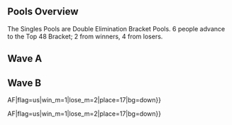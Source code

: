 {{DISPLAYTITLE:Smash Valley V: ''Melee'' Singles Pools}}{{Tabs static
|name1=Overview
|link1=Smash Valley/V/Melee
|name2=Singles Pools
|link2=Smash Valley/V/Melee/Singles Pools
|name3=Singles Bracket
|link3=Smash Valley/V/Melee/Singles Bracket
|name4=Doubles Bracket
|link4=Smash Valley/V/Melee/Doubles Bracket
|This=2
}}
==Pools Overview==
The Singles Pools are Double Elimination Bracket Pools. 6 people advance to the Top 48 Bracket; 2 from winners, 4 from losers.
==Wave A==
{{Box|start|padding=2em}}
{{HiddenSort|===A1===}}
{{GroupTableStart |[[Smash_Valley/V/Melee/Singles_Pools/A1|Bracket A1]]|width=250px}}
{{GroupTableSlot|Zain|flag=us|win_m=4|lose_m=0|place=1|bg=up|go={{advance|Smash_Valley/V/Melee/Singles_Bracket#Winners_Bracket}}}}
{{GroupTableSlot|Swedish Delight|flag=us|win_m=4|lose_m=0|place=1|bg=up|go={{advance|Smash_Valley/V/Melee/Singles_Bracket#Winners_Bracket}}}}
{{GroupTableSlot|MWL|flag=us|win_m=4|lose_m=1|place=3|bg=stay|go={{advance|Smash_Valley/V/Melee/Singles_Bracket#Losers_Bracket}}}}
{{GroupTableSlot|ctrlaltdefeat|flag=us|win_m=4|lose_m=1|place=3|bg=stay|go={{advance|Smash_Valley/V/Melee/Singles_Bracket#Losers_Bracket}}}}
{{GroupTableSlot|Taki|flag=us|win_m=3|lose_m=1|place=3|bg=stay|go={{advance|Smash_Valley/V/Melee/Singles_Bracket#Losers_Bracket}}}}
{{GroupTableSlot|hat|flag=us|win_m=3|lose_m=1|place=3|bg=stay|go={{advance|Smash_Valley/V/Melee/Singles_Bracket#Losers_Bracket}}}}
{{GroupTableSlot|Sheep|flag=us|win_m=4|lose_m=2|place=7|bg=down}}
{{GroupTableSlot|r0cket_wizard|flag=us|win_m=3|lose_m=2|place=7|bg=down}}
{{GroupTableSlot|Beanwolf|flag=us|win_m=3|lose_m=2|place=9|bg=down}}
{{GroupTableSlot|Holiday|flag=us|win_m=3|lose_m=2|place=9|bg=down}}
{{GroupTableSlot|Prynne|flag=us|win_m=3|lose_m=2|place=9|bg=down}}
{{GroupTableSlot|Umbra|flag=us|win_m=2|lose_m=2|place=9|bg=down}}
{{GroupTableSlot|surf's up. hail satan.|flag=us|win_m=2|lose_m=2|place=13|bg=down}}
{{GroupTableSlot|SABORx|flag=us|win_m=2|lose_m=2|place=13|bg=down}}
{{GroupTableSlot|hardp0int|flag=us|win_m=2|lose_m=2|place=13|bg=down}}
{{GroupTableSlot|NotMattG|flag=us|win_m=2|lose_m=2|place=13|bg=down}}
{{GroupTableSlot|Khryke|flag=us|win_m=1|lose_m=2|place=17|bg=down}}
{{GroupTableSlot|Jab|flag=us|win_m=1|lose_m=2|place=17|bg=down}}
{{GroupTableSlot|Luft|flag=us|win_m=1|lose_m=2|place=17|bg=down}}
{{GroupTableSlot|Dusty|flag=us|win_m=1|lose_m=2|place=17|bg=down}}
{{GroupTableSlot|static|flag=us|win_m=1|lose_m=2|place=17|bg=down}}
{{GroupTableSlot|zombigiraffe|flag=us|win_m=1|lose_m=2|place=17|bg=down}}
{{GroupTableSlot|Thrillhouse|flag=us|win_m=1|lose_m=2|place=17|bg=down}}
{{GroupTableSlot|Jed|flag=us|win_m=1|lose_m=2|place=17|bg=down}}
{{GroupTableSlot|Gmar|flag=us|win_m=0|lose_m=2|place=25|bg=down}}
{{GroupTableSlot|Ketchup Lube|flag=us|win_m=0|lose_m=2|place=25|bg=down}}
{{GroupTableSlot|nevets|flag=us|win_m=0|lose_m=2|place=25|bg=down}}
{{GroupTableSlot|Hands Like Feet|flag=us|win_m=0|lose_m=2|place=25|bg=down}}
{{GroupTableSlot|Schwety|flag=us|win_m=0|lose_m=2|place=25|bg=down}}
{{GroupTableSlot|Tropopolis|flag=us|win_m=0|lose_m=2|place=25|bg=down}}
{{GroupTableSlot|MikeG|flag=us|win_m=0|lose_m=2|place=25|bg=down}}
{{GroupTableSlot|Wafl|flag=us|win_m=0|lose_m=2|place=25|bg=down}}
{{GroupTableEnd}}
{{Box|break|padding=2em}}

{{HiddenSort|===A2===}}
{{GroupTableStart |[[Smash_Valley/V/Melee/Singles_Pools/A2|Bracket A2]]|width=250px}}
{{GroupTableSlot|Duck|flag=us|win_m=4|lose_m=0|place=1|bg=up|go={{advance|Smash_Valley/V/Melee/Singles_Bracket#Winners_Bracket}}}}
{{GroupTableSlot|Bones|flag=us|win_m=4|lose_m=0|place=1|bg=up|go={{advance|Smash_Valley/V/Melee/Singles_Bracket#Winners_Bracket}}}}
{{GroupTableSlot|Liberace|flag=us|win_m=4|lose_m=1|place=3|bg=stay|go={{advance|Smash_Valley/V/Melee/Singles_Bracket#Losers_Bracket}}}}
{{GroupTableSlot|Battery|flag=us|win_m=4|lose_m=1|place=3|bg=stay|go={{advance|Smash_Valley/V/Melee/Singles_Bracket#Losers_Bracket}}}}
{{GroupTableSlot|iBDW|flag=us|win_m=3|lose_m=1|place=3|bg=stay|go={{advance|Smash_Valley/V/Melee/Singles_Bracket#Losers_Bracket}}}}
{{GroupTableSlot|FendrickLamar|flag=us|win_m=3|lose_m=1|place=3|bg=stay|go={{advance|Smash_Valley/V/Melee/Singles_Bracket#Losers_Bracket}}}}
{{GroupTableSlot|uboa|flag=us|win_m=4|lose_m=2|place=7|bg=down}}
{{GroupTableSlot|a-on|flag=us|win_m=3|lose_m=2|place=7|bg=down}}
{{GroupTableSlot|WUMPUS|flag=us|win_m=3|lose_m=2|place=9|bg=down}}
{{GroupTableSlot|Fankriss|flag=us|win_m=3|lose_m=2|place=9|bg=down}}
{{GroupTableSlot|Greg Glaze|flag=us|win_m=3|lose_m=2|place=9|bg=down}}
{{GroupTableSlot|Ron Paul|flag=us|win_m=2|lose_m=2|place=9|bg=down}}
{{GroupTableSlot|Kit|flag=us|win_m=2|lose_m=2|place=13|bg=down}}
{{GroupTableSlot|Freky|flag=us|win_m=2|lose_m=2|place=13|bg=down}}
{{GroupTableSlot|Xanmor|flag=us|win_m=2|lose_m=2|place=13|bg=down}}
{{GroupTableSlot|Ragnite|flag=us|win_m=2|lose_m=2|place=13|bg=down}}
{{GroupTableSlot|Vdub|flag=us|win_m=1|lose_m=2|place=17|bg=down}}
{{GroupTableSlot|Charlie Brown|flag=us|win_m=1|lose_m=2|place=17|bg=down}}
{{GroupTableSlot|CWNR|flag=us|win_m=1|lose_m=2|place=17|bg=down}}
{{GroupTableSlot|RnG|flag=us|win_m=1|lose_m=2|place=17|bg=down}}
{{GroupTableSlot|Darth Borth|flag=us|win_m=1|lose_m=2|place=17|bg=down}}
{{GroupTableSlot|JustMatt|flag=us|win_m=1|lose_m=2|place=17|bg=down}}
{{GroupTableSlot|J-Gamo|flag=us|win_m=1|lose_m=2|place=17|bg=down}}
{{GroupTableSlot|BPH|flag=us|win_m=1|lose_m=2|place=17|bg=down}}
{{GroupTableSlot|Grim|flag=us|win_m=0|lose_m=2|place=25|bg=down}}
{{GroupTableSlot|Phineas|flag=us|win_m=0|lose_m=2|place=25|bg=down}}
{{GroupTableSlot|Nursey|flag=us|win_m=0|lose_m=2|place=25|bg=down}}
{{GroupTableSlot|FlamingDude69|flag=us|win_m=0|lose_m=2|place=25|bg=down}}
{{GroupTableSlot|Kevnardo|flag=us|win_m=0|lose_m=2|place=25|bg=down}}
{{GroupTableSlot|Appleseed|flag=us|win_m=0|lose_m=2|place=25|bg=down}}
{{GroupTableSlot|Manjo|flag=us|win_m=0|lose_m=2|place=25|bg=down}}
{{GroupTableSlot|Sunshine|flag=us|win_m=0|lose_m=2|place=25|bg=down}}
{{GroupTableEnd}}
{{Box|break|padding=2em}}

{{HiddenSort|===A3===}}
{{GroupTableStart |[[Smash_Valley/V/Melee/Singles_Pools/A3|Bracket A3]]|width=250px}}
{{GroupTableSlot|Ginger|flag=us|win_m=4|lose_m=0|place=1|bg=up|go={{advance|Smash_Valley/V/Melee/Singles_Bracket#Winners_Bracket}}}}
{{GroupTableSlot|Lucky|flag=us|win_m=3|lose_m=0|place=1|bg=up|go={{advance|Smash_Valley/V/Melee/Singles_Bracket#Winners_Bracket}}}}
{{GroupTableSlot|JKJ|flag=us|win_m=4|lose_m=1|place=3|bg=stay|go={{advance|Smash_Valley/V/Melee/Singles_Bracket#Losers_Bracket}}}}
{{GroupTableSlot|Atomsk|flag=us|win_m=4|lose_m=1|place=3|bg=stay|go={{advance|Smash_Valley/V/Melee/Singles_Bracket#Losers_Bracket}}}}
{{GroupTableSlot|Jerry|flag=us|win_m=3|lose_m=1|place=3|bg=stay|go={{advance|Smash_Valley/V/Melee/Singles_Bracket#Losers_Bracket}}}}
{{GroupTableSlot|Vincessant|flag=us|win_m=3|lose_m=1|place=3|bg=stay|go={{advance|Smash_Valley/V/Melee/Singles_Bracket#Losers_Bracket}}}}
{{GroupTableSlot|Rose|flag=us|win_m=4|lose_m=2|place=7|bg=down}}
{{GroupTableSlot|Wassabi|flag=us|win_m=3|lose_m=2|place=7|bg=down}}
{{GroupTableSlot|Nagy|flag=us|win_m=3|lose_m=2|place=9|bg=down}}
{{GroupTableSlot|StoneRocks|flag=us|win_m=3|lose_m=2|place=9|bg=down}}
{{GroupTableSlot|Jonny "Gumball" Gamble|flag=us|win_m=3|lose_m=2|place=9|bg=down}}
{{GroupTableSlot|Sp1nda|flag=us|win_m=2|lose_m=2|place=9|bg=down}}
{{GroupTableSlot|SQ|flag=us|win_m=2|lose_m=2|place=13|bg=down}}
{{GroupTableSlot|Dubs|flag=us|win_m=2|lose_m=2|place=13|bg=down}}
{{GroupTableSlot|Tim|flag=us|win_m=2|lose_m=2|place=13|bg=down}}
{{GroupTableSlot|Habilecho|flag=us|win_m=2|lose_m=2|place=13|bg=down}}
{{GroupTableSlot|Odyssey|flag=us|win_m=1|lose_m=2|place=17|bg=down}}
{{GroupTableSlot|Pingo|flag=us|win_m=1|lose_m=2|place=17|bg=down}}
{{GroupTableSlot|Hoborg|flag=us|win_m=1|lose_m=2|place=17|bg=down}}
{{GroupTableSlot|Parm|flag=us|win_m=1|lose_m=2|place=17|bg=down}}
{{GroupTableSlot|Oven Mitt|flag=us|win_m=1|lose_m=2|place=17|bg=down}}
{{GroupTableSlot|Danny T|flag=us|win_m=1|lose_m=2|place=17|bg=down}}
{{GroupTableSlot|Zalephyrix|flag=us|win_m=1|lose_m=2|place=17|bg=down}}
{{GroupTableSlot|Fabio|flag=us|win_m=0|lose_m=2|place=17|bg=down}}
{{GroupTableSlot|Master Sergeon|flag=us|win_m=0|lose_m=2|place=25|bg=down}}
{{GroupTableSlot|Obi-Wan Pierogi|flag=us|win_m=0|lose_m=2|place=25|bg=down}}
{{GroupTableSlot|Tri|flag=us|win_m=0|lose_m=2|place=25|bg=down}}
{{GroupTableSlot|Mugs|flag=us|win_m=0|lose_m=2|place=25|bg=down}}
{{GroupTableSlot|Xtian TheFonz|flag=us|win_m=0|lose_m=2|place=25|bg=down}}
{{GroupTableSlot|ParQua|flag=us|win_m=0|lose_m=2|place=25|bg=down}}
{{GroupTableSlot|GrizzlyLongCut|flag=us|win_m=0|lose_m=2|place=25|bg=down}}
{{GroupTableEnd}}
{{Box|break|padding=2em}}

{{HiddenSort|===A4===}}
{{GroupTableStart |[[Smash_Valley/V/Melee/Singles_Pools/A4|Bracket A4]]|width=250px}}
{{GroupTableSlot|Mr. F|flag=us|win_m=4|lose_m=0|place=1|bg=up|go={{advance|Smash_Valley/V/Melee/Singles_Bracket#Winners_Bracket}}}}
{{GroupTableSlot|Colbol|flag=us|win_m=3|lose_m=0|place=1|bg=up|go={{advance|Smash_Valley/V/Melee/Singles_Bracket#Winners_Bracket}}}}
{{GroupTableSlot|Figment|flag=us|win_m=4|lose_m=1|place=3|bg=stay|go={{advance|Smash_Valley/V/Melee/Singles_Bracket#Losers_Bracket}}}}
{{GroupTableSlot|Schref|flag=us|win_m=4|lose_m=1|place=3|bg=stay|go={{advance|Smash_Valley/V/Melee/Singles_Bracket#Losers_Bracket}}}}
{{GroupTableSlot|Stango|flag=us|win_m=3|lose_m=1|place=3|bg=stay|go={{advance|Smash_Valley/V/Melee/Singles_Bracket#Losers_Bracket}}}}
{{GroupTableSlot|Cob|flag=us|win_m=3|lose_m=1|place=3|bg=stay|go={{advance|Smash_Valley/V/Melee/Singles_Bracket#Losers_Bracket}}}}
{{GroupTableSlot|AmDrew|flag=us|win_m=4|lose_m=2|place=7|bg=down}}
{{GroupTableSlot|Kofi|flag=us|win_m=4|lose_m=2|place=7|bg=down}}
{{GroupTableSlot|Digital Cannon|flag=us|win_m=3|lose_m=2|place=9|bg=down}}
{{GroupTableSlot|Pop|flag=us|win_m=3|lose_m=2|place=9|bg=down}}
{{GroupTableSlot|HRCtypo|flag=us|win_m=2|lose_m=2|place=9|bg=down}}
{{GroupTableSlot|Enpai|flag=us|win_m=2|lose_m=2|place=9|bg=down}}
{{GroupTableSlot|Crawshaw|flag=us|win_m=2|lose_m=2|place=13|bg=down}}
{{GroupTableSlot|Mayo|flag=us|win_m=2|lose_m=2|place=13|bg=down}}
{{GroupTableSlot|Shiprekt|flag=|win_m=2|lose_m=2|place=13|bg=down}}
{{GroupTableSlot|Trippin' Dots|flag=us|win_m=1|lose_m=2|place=13|bg=down}}
{{GroupTableSlot|Fishstix|flag=us|win_m=1|lose_m=2|place=17|bg=down}}
{{GroupTableSlot|Happy|flag=us|win_m=1|lose_m=2|place=17|bg=down}}
{{GroupTableSlot|Keanu|flag=us|win_m=1|lose_m=2|place=17|bg=down}}
{{GroupTableSlot|Yojo|flag=us|win_m=1|lose_m=2|place=17|bg=down}}
{{GroupTableSlot|loub|flag=us|win_m=1|lose_m=2|place=17|bg=down}}
{{GroupTableSlot|Wheels|flag=us|win_m=1|lose_m=2|place=17|bg=down}}
{{GroupTableSlot|Dimmer|flag=us|win_m=1|lose_m=2|place=17|bg=down}}
{{GroupTableSlot|Mudshark|flag=us|win_m=1|lose_m=2|place=17|bg=down}}
{{GroupTableSlot|Toast|flag=us|win_m=0|lose_m=2|place=25|bg=down}}
{{GroupTableSlot|Yak|flag=us|win_m=0|lose_m=2|place=25|bg=down}}
{{GroupTableSlot|Hooligan|flag=us|win_m=0|lose_m=2|place=25|bg=down}}
{{GroupTableSlot|TheSlyFox|flag=us|win_m=0|lose_m=2|place=25|bg=down}}
{{GroupTableSlot|ScrubbyMac|flag=us|win_m=0|lose_m=2|place=25|bg=down}}
{{GroupTableSlot|Frog|flag=us|win_m=0|lose_m=2|place=25|bg=down}}
{{GroupTableSlot|Elu|flag=us|win_m=0|lose_m=2|place=25|bg=down}}
{{GroupTableEnd}}
{{Box|end}}

==Wave B==
{{Box|start|padding=2em}}
{{HiddenSort|===B1===}}
{{GroupTableStart |[[Smash_Valley/V/Melee/Singles_Pools/B1|Bracket B1]]|width=250px}}
{{GroupTableSlot|Captain Smuckers|flag=us|win_m=4|lose_m=0|place=1|bg=up|go={{advance|Smash_Valley/V/Melee/Singles_Bracket#Winners_Bracket}}}}
{{GroupTableSlot|MikeHaze|flag=us|win_m=3|lose_m=0|place=1|bg=up|go={{advance|Smash_Valley/V/Melee/Singles_Bracket#Winners_Bracket}}}}
{{GroupTableSlot|WiLD|flag=us|win_m=5|lose_m=1|place=3|bg=stay|go={{advance|Smash_Valley/V/Melee/Singles_Bracket#Losers_Bracket}}}}
{{GroupTableSlot|Wenbobular|flag=us|win_m=4|lose_m=1|place=3|bg=stay|go={{advance|Smash_Valley/V/Melee/Singles_Bracket#Losers_Bracket}}}}
{{GroupTableSlot|Naka|flag=us|win_m=3|lose_m=1|place=3|bg=stay|go={{advance|Smash_Valley/V/Melee/Singles_Bracket#Losers_Bracket}}}}
{{GroupTableSlot|TheRealThing|flag=us|win_m=3|lose_m=1|place=3|bg=stay|go={{advance|Smash_Valley/V/Melee/Singles_Bracket#Losers_Bracket}}}}
{{GroupTableSlot|Nimbus|flag=us|win_m=4|lose_m=2|place=7|bg=down}}
{{GroupTableSlot|Chum|flag=us|win_m=3|lose_m=2|place=7|bg=down}}
{{GroupTableSlot|Abel|flag=us|win_m=3|lose_m=2|place=9|bg=down}}
{{GroupTableSlot|Sapoc|flag=us|win_m=3|lose_m=2|place=9|bg=down}}
{{GroupTableSlot|Souperfolder|flag=us|win_m=2|lose_m=2|place=9|bg=down}}
{{GroupTableSlot|BigWenz|flag=us|win_m=2|lose_m=2|place=9|bg=down}}
{{GroupTableSlot|Bambi|flag=us|win_m=2|lose_m=2|place=13|bg=down}}
{{GroupTableSlot|SonofaShepherd|flag=us|win_m=2|lose_m=2|place=13|bg=down}}
{{GroupTableSlot|Treeze|flag=us|win_m=2|lose_m=2|place=13|bg=down}}
{{GroupTableSlot|2Framez|flag=us|win_m=2|lose_m=2|place=13|bg=down}}
{{GroupTableSlot|Brooke|flag=us|win_m=1|lose_m=2|place=17|bg=down}}
{{GroupTableSlot|Boy|flag=us|win_m=1|lose_m=2|place=17|bg=down}}
{{GroupTableSlot|Pinch|flag=us|win_m=1|lose_m=2|place=17|bg=down}}
{{GroupTableSlot|Krispy|flag=us|win_m=1|lose_m=2|place=17|bg=down}}
{{GroupTableSlot|Axis|flag=us|win_m=1|lose_m=2|place=17|bg=down}}
{{GroupTableSlot|Ubermensch|flag=us|win_m=1|lose_m=2|place=17|bg=down}}
{{GroupTableSlot|unclechen|flag=us|win_m=1|lose_m=2|place=17|bg=down}}
{{GroupTableSlot|Cosmic|flag=us|win_m=0|lose_m=2|place=17|bg=down}}
{{GroupTableSlot|Snorlaxative|flag=us|win_m=0|lose_m=2|place=25|bg=down}}
{{GroupTableSlot|Dad|flag=|win_m=0|lose_m=2|place=25|bg=down}}
{{GroupTableSlot|Mono|flag=|win_m=0|lose_m=2|place=25|bg=down}}
{{GroupTableSlot|Viscky15|flag=us|win_m=0|lose_m=2|place=25|bg=down}}
{{GroupTableSlot|uhhiforget|flag=us|win_m=0|lose_m=2|place=25|bg=down}}
{{GroupTableSlot|Baby Biceps|flag=us|win_m=0|lose_m=2|place=25|bg=down}}
{{GroupTableSlot|Bigcoyotes|flag=us|win_m=0|lose_m=2|place=25|bg=down}}
{{GroupTableEnd}}
{{Box|break|padding=2em}}

{{HiddenSort|===B2===}}
{{GroupTableStart |[[Smash_Valley/V/Melee/Singles_Pools/B2|Bracket B2]]|width=250px}}
{{GroupTableSlot|SmashG0D|flag=us|win_m=4|lose_m=0|place=1|bg=up|go={{advance|Smash_Valley/V/Melee/Singles_Bracket#Winners_Bracket}}}}
{{GroupTableSlot|KJH|flag=us|win_m=4|lose_m=0|place=1|bg=up|go={{advance|Smash_Valley/V/Melee/Singles_Bracket#Winners_Bracket}}}}
{{GroupTableSlot|Harry|flag=us|win_m=5|lose_m=1|place=3|bg=stay|go={{advance|Smash_Valley/V/Melee/Singles_Bracket#Losers_Bracket}}}}
{{GroupTableSlot|Thx|flag=us|win_m=4|lose_m=1|place=3|bg=stay|go={{advance|Smash_Valley/V/Melee/Singles_Bracket#Losers_Bracket}}}}
{{GroupTableSlot|Slypig|flag=us|win_m=3|lose_m=1|place=3|bg=stay|go={{advance|Smash_Valley/V/Melee/Singles_Bracket#Losers_Bracket}}}}
{{GroupTableSlot|Joeycrzl|flag=us|win_m=3|lose_m=1|place=3|bg=stay|go={{advance|Smash_Valley/V/Melee/Singles_Bracket#Losers_Bracket}}}}
{{GroupTableSlot|Ferriswheel|flag=us|win_m=4|lose_m=2|place=7|bg=down}}
{{GroupTableSlot|RD|flag=us|win_m=3|lose_m=2|place=7|bg=down}}
{{GroupTableSlot|Quinstone|flag=us|win_m=3|lose_m=2|place=9|bg=down}}
{{GroupTableSlot|Luke Wilson|flag=us|win_m=3|lose_m=2|place=9|bg=down}}
{{GroupTableSlot|Dr. Greenthumb|flag=us|win_m=2|lose_m=2|place=9|bg=down}}
{{GroupTableSlot|Melon|flag=us|win_m=2|lose_m=2|place=9|bg=down}}
{{GroupTableSlot|crcd|flag=us|win_m=2|lose_m=2|place=13|bg=down}}
{{GroupTableSlot|houndsolo|flag=us|win_m=2|lose_m=2|place=13|bg=down}}
{{GroupTableSlot|mongoose|flag=us|win_m=2|lose_m=2|place=13|bg=down}}
{{GroupTableSlot|winmil|flag=us|win_m=2|lose_m=2|place=13|bg=down}}
{{GroupTableSlot|shug|flag=us|win_m=1|lose_m=2|place=17|bg=down}}
{{GroupTableSlot|Floortuna|flag=us|win_m=1|lose_m=2|place=17|bg=down}}
{{GroupTableSlot|Spork|flag=us|win_m=1|lose_m=2|place=17|bg=down}}
{{GroupTableSlot|Empale|flag=us|win_m=1|lose_m=2|place=17|bg=down}}
{{GroupTableSlot|Gillionayre|flag=us|win_m=1|lose_m=2|place=17|bg=down}}
{{GroupTableSlot|TimKO {{!}} AF|flag=us|win_m=1|lose_m=2|place=17|bg=down}}
{{GroupTableSlot|Solstar|flag=us|win_m=1|lose_m=2|place=17|bg=down}}
{{GroupTableSlot|Fame|flag=us|win_m=1|lose_m=2|place=17|bg=down}}
{{GroupTableSlot|Slick|flag=us|win_m=0|lose_m=2|place=25|bg=down}}
{{GroupTableSlot|Abyss_Megalo|flag=us|win_m=0|lose_m=2|place=25|bg=down}}
{{GroupTableSlot|Toady|flag=us|win_m=0|lose_m=2|place=25|bg=down}}
{{GroupTableSlot|GreedyLuigi|flag=us|win_m=0|lose_m=2|place=25|bg=down}}
{{GroupTableSlot|Quevas|flag=us|win_m=0|lose_m=2|place=25|bg=down}}
{{GroupTableSlot|YungShuLace|flag=us|win_m=0|lose_m=2|place=25|bg=down}}
{{GroupTableSlot|DA_Muffinman|flag=us|win_m=0|lose_m=2|place=25|bg=down}}
{{GroupTableSlot|Velocity|flag=us|win_m=0|lose_m=2|place=25|bg=down}}
{{GroupTableEnd}}
{{Box|break|padding=2em}}

{{HiddenSort|===B3===}}
{{GroupTableStart |[[Smash_Valley/V/Melee/Singles_Pools/B3|Bracket B3]]|width=250px}}
{{GroupTableSlot|Drephen|flag=us|win_m=4|lose_m=0|place=1|bg=up|go={{advance|Smash_Valley/V/Melee/Singles_Bracket#Winners_Bracket}}}}
{{GroupTableSlot|Chillindude|flag=us|win_m=4|lose_m=0|place=1|bg=up|go={{advance|Smash_Valley/V/Melee/Singles_Bracket#Winners_Bracket}}}}
{{GroupTableSlot|Professor Peen|flag=us|win_m=5|lose_m=1|place=3|bg=stay|go={{advance|Smash_Valley/V/Melee/Singles_Bracket#Losers_Bracket}}}}
{{GroupTableSlot|.Ðempt|flag=us|win_m=4|lose_m=1|place=3|bg=stay|go={{advance|Smash_Valley/V/Melee/Singles_Bracket#Losers_Bracket}}}}
{{GroupTableSlot|billyboy48|flag=us|win_m=3|lose_m=1|place=3|bg=stay|go={{advance|Smash_Valley/V/Melee/Singles_Bracket#Losers_Bracket}}}}
{{GroupTableSlot|Ambiguously Polish|flag=us|win_m=3|lose_m=1|place=3|bg=stay|go={{advance|Smash_Valley/V/Melee/Singles_Bracket#Losers_Bracket}}}}
{{GroupTableSlot|Jvamos|flag=us|win_m=3|lose_m=2|place=7|bg=down}}
{{GroupTableSlot|Smokey Bluntz|flag=us|win_m=3|lose_m=2|place=7|bg=down}}
{{GroupTableSlot|Jank|flag=us|win_m=3|lose_m=2|place=9|bg=down}}
{{GroupTableSlot|K8A|flag=us|win_m=3|lose_m=2|place=9|bg=down}}
{{GroupTableSlot|Semi|flag=us|win_m=3|lose_m=2|place=9|bg=down}}
{{GroupTableSlot|Onion Knight|flag=us|win_m=2|lose_m=2|place=9|bg=down}}
{{GroupTableSlot|DJ Red Lantern|flag=us|win_m=2|lose_m=2|place=13|bg=down}}
{{GroupTableSlot|Weezy|flag=us|win_m=2|lose_m=2|place=13|bg=down}}
{{GroupTableSlot|Kite|flag=us|win_m=2|lose_m=2|place=13|bg=down}}
{{GroupTableSlot|JV_Wentworth|flag=us|win_m=2|lose_m=2|place=13|bg=down}}
{{GroupTableSlot|Morpheus|flag=us|win_m=1|lose_m=2|place=17|bg=down}}
{{GroupTableSlot|DudeMatt|flag=us|win_m=1|lose_m=2|place=17|bg=down}}
{{GroupTableSlot|Bean|flag=us|win_m=1|lose_m=2|place=17|bg=down}}
{{GroupTableSlot|Dorsh|flag=us|win_m=1|lose_m=2|place=17|bg=down}}
{{GroupTableSlot|Lv.10 {{!}} AF|flag=us|win_m=1|lose_m=2|place=17|bg=down}}
{{GroupTableSlot|Chef Jeff|flag=us|win_m=1|lose_m=2|place=17|bg=down}}
{{GroupTableSlot|Olash|flag=us|win_m=1|lose_m=2|place=17|bg=down}}
{{GroupTableSlot|Majersk21|flag=us|win_m=1|lose_m=2|place=17|bg=down}}
{{GroupTableSlot|Bumsqueeze|flag=us|win_m=0|lose_m=2|place=25|bg=down}}
{{GroupTableSlot|Lyr|flag=us|win_m=0|lose_m=2|place=25|bg=down}}
{{GroupTableSlot|Brainfreeze|flag=us|win_m=0|lose_m=2|place=25|bg=down}}
{{GroupTableSlot|Modesty|flag=us|win_m=0|lose_m=2|place=25|bg=down}}
{{GroupTableSlot|Dewy|flag=us|win_m=0|lose_m=2|place=25|bg=down}}
{{GroupTableSlot|TKO|flag=us|win_m=0|lose_m=2|place=25|bg=down}}
{{GroupTableSlot|ChocolateChipCooke|flag=us|win_m=0|lose_m=2|place=25|bg=down}}
{{GroupTableSlot|Zestrios|flag=us|win_m=0|lose_m=2|place=25|bg=down}}
{{GroupTableEnd}}
{{Box|break|padding=2em}}

{{HiddenSort|===B4===}}
{{GroupTableStart |[[Smash_Valley/V/Melee/Singles_Pools/B4|Bracket B4]]|width=250px}}
{{GroupTableSlot|Abate|flag=us|win_m=4|lose_m=0|place=1|bg=up|go={{advance|Smash_Valley/V/Melee/Singles_Bracket#Winners_Bracket}}}}
{{GroupTableSlot|lloD|flag=us|win_m=4|lose_m=0|place=1|bg=up|go={{advance|Smash_Valley/V/Melee/Singles_Bracket#Winners_Bracket}}}}
{{GroupTableSlot|SluG|flag=us|win_m=4|lose_m=1|place=3|bg=stay|go={{advance|Smash_Valley/V/Melee/Singles_Bracket#Losers_Bracket}}}}
{{GroupTableSlot|Genghis Connor|flag=us|win_m=4|lose_m=1|place=3|bg=stay|go={{advance|Smash_Valley/V/Melee/Singles_Bracket#Losers_Bracket}}}}
{{GroupTableSlot|Boyd|flag=us|win_m=3|lose_m=1|place=3|bg=stay|go={{advance|Smash_Valley/V/Melee/Singles_Bracket#Losers_Bracket}}}}
{{GroupTableSlot|Peanutphobia|flag=us|win_m=3|lose_m=1|place=3|bg=stay|go={{advance|Smash_Valley/V/Melee/Singles_Bracket#Losers_Bracket}}}}
{{GroupTableSlot|CAKE|flag=us|win_m=3|lose_m=2|place=7|bg=down}}
{{GroupTableSlot|Blue Lantern|flag=us|win_m=3|lose_m=2|place=7|bg=down}}
{{GroupTableSlot|Jada|flag=us|win_m=3|lose_m=2|place=9|bg=down}}
{{GroupTableSlot|Smokely|flag=us|win_m=3|lose_m=2|place=9|bg=down}}
{{GroupTableSlot|Enemy|flag=us|win_m=3|lose_m=2|place=9|bg=down}}
{{GroupTableSlot|WeissClimbers|flag=us|win_m=3|lose_m=2|place=9|bg=down}}
{{GroupTableSlot|Dragline|flag=us|win_m=2|lose_m=2|place=13|bg=down}}
{{GroupTableSlot|Pimple|flag=us|win_m=2|lose_m=2|place=13|bg=down}}
{{GroupTableSlot|Kingdom Keeper|flag=us|win_m=2|lose_m=2|place=13|bg=down}}
{{GroupTableSlot|Fish|flag=us|win_m=2|lose_m=2|place=13|bg=down}}
{{GroupTableSlot|Valo|flag=us|win_m=1|lose_m=2|place=17|bg=down}}
{{GroupTableSlot|ErictheRed|flag=us|win_m=1|lose_m=2|place=17|bg=down}}
{{GroupTableSlot|NabNab|flag=us|win_m=1|lose_m=2|place=17|bg=down}}
{{GroupTableSlot|Trailer Park King|flag=us|win_m=1|lose_m=2|place=17|bg=down}}
{{GroupTableSlot|Randy Butternubs|flag=us|win_m=1|lose_m=2|place=17|bg=down}}
{{GroupTableSlot|Drizzy|flag=us|win_m=1|lose_m=2|place=17|bg=down}}
{{GroupTableSlot|Hopy|flag=us|win_m=1|lose_m=2|place=17|bg=down}}
{{GroupTableSlot|Pink Squid Hat|flag=us|win_m=1|lose_m=2|place=17|bg=down}}
{{GroupTableSlot|Red Squirrel|flag=us|win_m=0|lose_m=2|place=25|bg=down}}
{{GroupTableSlot|Dragonair|flag=us|win_m=0|lose_m=2|place=25|bg=down}}
{{GroupTableSlot|Skrai|flag=us|win_m=0|lose_m=2|place=25|bg=down}}
{{GroupTableSlot|Gold|flag=us|win_m=0|lose_m=2|place=25|bg=down}}
{{GroupTableSlot|TKing|flag=us|win_m=0|lose_m=2|place=25|bg=down}}
{{GroupTableSlot|Slippy|flag=us|win_m=0|lose_m=2|place=25|bg=down}}
{{GroupTableSlot|Seppy|flag=us|win_m=0|lose_m=2|place=25|bg=down}}
{{GroupTableSlot|BAD|flag=us|win_m=0|lose_m=2|place=25|bg=down}}
{{GroupTableEnd}}
{{Box|end}}
